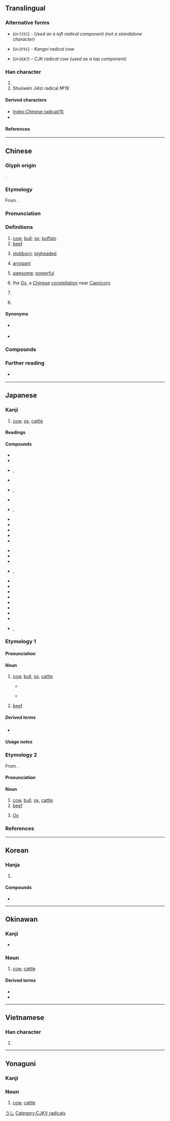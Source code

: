 {{also|午|𓃾}}
{{character info/new}}
==Translingual==
{{stroke order|strokes=4}}
{{stroke order|type=animate}}

===Alternative forms===
* {{l|mul|[[牜]]}} (<code>U+725C</code>) - ''Used as a left radical component (not a standalone character)''
* {{l|mul|[[⽜]]}} (<code>U+2F5C</code>) - ''Kangxi radical cow''
* {{l|mul|[[⺧]]}} (<code>U+2EA7</code>) - ''CJK radical cow (used as a top component)''

===Han character===
{{Han char|rn=93|rad=牛|as=00|sn=4|four=25000|canj=HQ|ids=⿻𠂉十}}

# {{mul-kangxi radical-def}}
# Shuōwén Jiězì radical №19

====Derived characters====
* [[Index:Chinese radical/牛]]
* {{l|mul|[[件]], [[吽]], [[𡉯]], [[𫰔]], [[𡵜]], [[𢓐]], [[𢪧]], [[汼]], [[𭷽]], [[𨸡]], [[𣅫]], [[㭌]], [[𣧘]], [[𣬳]], [[䋅]], [[𧥸]], [[鈝]], [[䭽]], [[𩲍]], [[𩵠]], [[𩿓]], [[𡕘]], [[䒜]], [[窂]], [[𨳯]]}} <!-- Characters not found under Radical Index of 牛 -->

====References====
{{Han ref|kx=0697.010|dkj=19922|dj=1108.160|hdz=31800.010|uh=725B}}

----

==Chinese==
{{zh-forms}}

===Glyph origin===
{{Han etyl|Other=𠃠}}
{{liushu|p}}.

===Etymology===
From {{inh|zh|sit-pro|*ŋwa}}.

===Pronunciation===
{{zh-pron
|m=niú
|m-s=nyiu2
|dg=ню1
|c=ngau4
|c-t=ngeu3
|g=nyiu4/ngieu4
|h=pfs=ngiù;gd=ngiu2
|j=niou1
|mb=niû
|md=ngù/ngiù
|md_note=ngù - colloquial; ngiù - literary
|mn=gû/xm,qz,tw:giû/zz:ngiû
|mn_note=gû - colloquial; giû/ngiû - literary
|mn-t=ghu5
|w=3nyieu
|x=nyiou2
|mc=y
|oc=y
|ma=y
|mda=Cdo Ngù.ogg
|cat=n,a,pn
}}

===Definitions===
{{zh-hanzi}}

# [[cow]]; [[bull]]; [[ox]]; [[buffalo]] {{gloss|general name for bovine animals}} {{zh-mw|m:條|頭|隻}}
# [[beef]]
#: {{zh-x|乾{gān}炒.牛河|'''beef''' chow fun}}
# [[stubborn]]; [[pigheaded]]
# {{lb|zh|colloquial}} [[arrogant]]
# {{lb|zh|Mandarin|slang}} [[awesome]]; [[powerful]]
#: {{zh-x|牛屄|[vulgar] awesome}}
#: {{zh-x|牛人|an awesome person}}
# {{lb|zh|astronomy}} the [[Ox]], a [[Chinese]] [[constellation]] near [[Capricorn]]
# {{lb|zh|physics}} {{zh-short|牛頓|tr=niúdùn|[[newton]]}}
# {{surname|lang=zh}}

====Synonyms====
{{zh-dial}}
* {{sense|beef}} {{zh-l|牛肉}}
* {{sense|awesome}}
{{zh-syn-saurus|出色}}

===Compounds===
{{zh-der|牛掰|牛蒡|牛逼|牛屄|牛B|牛鼻|牛比|牛鼻子|牛脖子|牛鞭|牛X|牛叉|牛車|牛刀小試|牛鼎烹雞|牛痘|牛痘苗|牛犢|牛頓|牛耳|牛房|牛革|牛倌|牛鬼蛇神|牛黄|牛角|牛角尖|牛角麵包|牛勁|牛圈|牛郎|牛郎星|牛郎織女|牛馬|牛毛|牛毛雨|牛虻|牛奶|牛腩|牛年|牛年馬月|牛排|牛棚|牛皮|牛脾氣|牛氣|牛皮癬|牛皮紙|牛肉|牛舌|牛舍|牛市|牛溲馬勃|牛頭不對馬嘴|牛頭馬面|牛蛙|牛性|牛宿|牛鞅|牛飲|牛仔|牛崽|牛仔褲|牛崽褲|牛仔舞|吹牛|公牛|黄牛|犛牛|母牛|水牛|蝸牛|小牛|犀牛|九牛一毛|問牛|小試牛刀|休牛放馬|人工蝸牛|丙吉問牛|土牛木馬|休牛散馬|做牛做馬|充棟汗牛|乞食飯牛|吳牛喘月|一牛吼地|如牛負重|志沖斗牛|地黃牛|帶牛佩犢|壯氣吞牛|偷渡黃牛|午夜牛郎|庖丁解牛|千牛刀|休牛歸馬|吹牛大王|小放牛|對牛彈琴|地牛翻身|乳牛|問牛知馬|孺子牛|多如牛毛|天牛|大吹牛皮|夔牛|執牛耳|亡羊得牛|地牛發威|土牛|呼牛呼馬|呼牛作馬|吹牛皮|吞牛|千牛|屠牛朝歌|全牛|九牛毛|仔牛肉|牛蠅|牛蹄子|牛雜|牛馬襟裾|牛頭禪|種牛痘|牛頭|牛小排|牛山濯濯|牽牛星|牛眠地|放牛歸馬|牛山下涕|牛刀|牛酪|牛馬走|犍牛|牛子|牻牛兒苗|牛回磨轉|氣沖牛斗|牛角之歌|牛軛湖|牛後|牛刀割雞|牛乳|牛欄|氣沖斗牛|泥牛|敲牛宰馬|牛津大學|斗牛|牛仔布|牛驥共牢|村牛|春牛圖|殷師牛鬥|牛肉場|牛魔王|瘠牛僨豚|放牛吃草|牛女|目牛無全|牛表牛觔|犁牛之子|泥牛入海|牛筋牛降|犀牛望月|牛蹄中魚|牽牛拔樁|氣力如牛|犯牛勁|氣吞牛斗|牛舌餅|牛乳油|牛鐲|春牛|石牛開道|目無全牛|牛奶糖|牛衣|牛腰|扯牛尾巴|白犀牛|牧牛兒|牯牛|牛黃|目牛游刃|氂牛|牛犁|甯戚飯牛|牛之一毛|牛人|犀牛角|牽牛花|牽牛織女|牧牛放馬|牛黃狗寶|牛驥同皁|牛馬之衣|牛角書生|牛角掛書|牛腱|牛肉秀|牛童馬走|牛眼|牛皮糖|牛皮大王|牛瘟|牛犢子|牛油|牛步化|牛李黨爭|牛心左性|牛心古怪|牛心|牛女佳期|牛仔裝|版築飯牛|火牛陣|牛餼退敵|無殼蝸牛|濯濯牛山|牛衣對泣|木牛流馬|放牛班|氣喘如牛|歸馬放牛|汗牛充棟|水牛兒|牛山歎|海牛|椎牛饗士|石牛道|旄牛|氣克斗牛|摸春牛|放牛|菜牛|菲列牛排|鐵牛車|雞口牛後|雞尸牛從|耕牛|羚牛|荷蘭乳牛|蚊動牛鬥|老牛箍嘴|鬥牛陣|金牛座|裾馬襟牛|老牛箝嘴|老牛舐犢|鑽牛角尖|鬥牛|金牛|馬牛襟裾|約翰牛|賣劍買牛|蠻牛|馬勃牛溲|齊王捨牛|金牛山|鬥牛士|黧牛|黃牛|麝牛|鐵牛|臥牛城|騎牛覓牛|隔山打牛|紫金牛|繭絲牛毛|頂牛|鞭牛|青牛紫氣|青牛|酸牛奶|花牛腿|金牛道|鑽牛犄角|野牛|賣刀買牛|老牛筋|蹊田奪牛|童牛角馬|買牛賣劍|襟裾馬牛|羞以牛後|老牛破車|封牛|牛首|牛莊|黃牛岩|牛莊|蟒牛}}

===Further reading===
* {{q|Min Nan pronunciation audio}} {{thcwd|1228}}

{{zh-cat|SI units|Beginning|Bovines|Cattle|Female animals|Male animals|Meats}}

----

==Japanese==

===Kanji===
{{ja-kanji|grade=2|rs=牛00}}

# [[cow]], [[ox]], [[cattle]]

====Readings====
{{ja-readings
|goon=ぐ
|kanon=ぎゅう<ぎう
|kanyoon=ご
|kun=うし-
}}

====Compounds====
{{der-top|Compounds}}
* {{ja-r|インド%牛|インド%うし|[[zebu]]}}
* {{ja-r|牛%馬|うし%うま}}
* {{ja-r|牛%鬼|うし%おに}}, {{ja-r|牛%鬼|ぎゅう%き}}
* {{ja-r|牛%氈%鹿|うし%かも%しか|[[wildebeest]], [[gnu]]}}
* {{ja-r|雄%牛|お%うし}}, {{ja-r|牡%牛|お%うし}}
* {{ja-r|蝸%牛|か%ぎゅう|[[snail]]; [[cochlea]]}}
* {{ja-r|蝸牛|かたつむり}}, {{ja-r|蝸牛|でんでんむし|[[snail]]}}
* {{ja-r|牛%脂|ぎゅう%し|[[tallow]] of [[cow]]}}
* {{ja-r|牛%車|ぎゅう%しゃ|[[oxcart]]}}
* {{ja-r|牛%舎|ぎゅう%しゃ}}
* {{ja-r|牛%耳る|ぎゅう%じる}}
* {{ja-r|牛%肉|ぎゅう%にく|[[beef]]}}
{{der-mid}}
* {{ja-r|牛%乳|ぎゅう%にゅう|[[cow's milk]]}}
* {{ja-r|牛%馬|ぎゅう%ば}}
* {{ja-r|牛%酪|ぎゅう%らく|[[butter]]}}
* {{ja-r|子%牛|こ%うし}}, {{ja-r|仔%牛|こ%うし}}
* {{ja-r|呉%牛|ご%ぎゅう|[[water buffalo]]}}
* {{ja-r|瘤%牛|こぶ%うし|[[zebu]]}}
* {{ja-r|牛%蒡|ご%ぼう|[[greater burdock]]}}
* {{ja-r|麝%香%牛|じゃ%こう%うし|[[musk ox]]}}
* {{ja-r|水%牛|すい%ぎゅう|[[water buffalo]]}}
* {{ja-r|肉%牛|にく%ぎゅう|[[beef cattle]]}}
* {{ja-r|乳%牛|にゅう%ぎゅう|[[dairy cattle]]}}
* {{ja-r|犎%牛|ほう%ぎゅう|[[zebu]]}}
* {{ja-r|雌%牛|め%うし}}, {{ja-r|牝%牛|め%うし}}
{{der-bottom}}

{{wikipedia|lang=ja}}

===Etymology 1===
{{ja-kanjitab|うし|yomi=k}}

====Pronunciation====
{{ja-pron|yomi=k|うし|acc=0|acc_ref=DJR,NHK}}

====Noun====
{{ja-noun|うし|ウシ}}

# [[cow]], [[bull]], [[ox]], [[cattle]]
#* {{quote-book|||Vol.6|||date=Nov 18 1999|publisher={{w|Konami}}|lang=ja|chapter={{lj|[牛](ぎゅう)[魔](ま)[人](じん)}}|trans-chapter=Bull Jinn}}
#*: {{ja-usex|森に住む'''牛'''の魔%人。ツノを突き出し突%進して攻%撃。|もり に すむ '''うし''' の ま%じん。ツノ を つきだし とっ%しん して こう%げき。|A bovine jinn who resides in the woods. He’ll charge at you and stick you with his horns.}}
#* {{quote-book|||BOOSTER 6|||date=Dec 1 1999|publisher={{w|Konami}}|lang=ja|chapter={{lj|ミノタウルス}}|trans-chapter=Minotaurus}}
#*: {{ja-usex|すごい力を持つ'''ウシ'''の怪%物。オノひと振りで何でもなぎ倒す。|すごい ちから を もつ '''ウシ''' の かい%ぶつ。オノ ひとふり で なに でも なぎたおす。|A bovine monster with tremendous power who chops up anyone in his way with one ax swing.}}
# [[beef]]

=====Derived terms=====
* {{ja-r|丑|うし}}

=====Usage notes=====
{{U:ja:biology|ウシ}}

===Etymology 2===
{{ja-kanjitab|ぎゅう|yomi=o}}
From {{etyl|ltc|ja|sort=きゅう'}} {{m|zh|牛|tr=ngjuw||cow}}.

====Pronunciation====
{{ja-pron|yomi=kanon|ぎゅう|acc=1|acc_ref=DJR,NHK}}

====Noun====
{{ja-noun|ぎゅう|hhira=ぎう}}

# [[cow]], [[bull]], [[ox]], [[cattle]]
# [[beef]]
# {{lb|ja|astronomy|sort=きゅう'}} [[Ox]]

===References===
<references/>

{{C|ja|Cattle|Female animals|Male animals|sort=うし}}

[[Category:Japanese basic words|うし]]

----

==Korean==

===Hanja===
{{ko-hanja|hangeul=우|eumhun=소|mr=u|y=wu}}

# {{defn|lang=ko|sort=牛00}}

====Compounds====
* {{ko-l|와우|[[snail]]|蝸牛}}

----

==Okinawan==
{{attention|ryu}}

===Kanji===
{{head|ryu|Han character}}

* {{ja-readings|kun=[[うし]] (ushi)}}

===Noun===
{{head|ryu|noun|hiragana|うし|romaji|ushi|sort=うし}}

# [[cow]], [[cattle]]

====Derived terms====
{{top2}}
* {{l|ryu|牛ぬ乳|tr=うしぬちー, ushi nu chī|t=cow's milk}}
* {{l|ryu|水牛|tr=みじうし, mijiushi|t=water buffalo}}
{{bottom}}

{{c|ryu|Cattle|Female animals|sort=うし}}

----

==Vietnamese==

===Han character===
{{vi-hantu|[[ngưu]]|rs=牛00}}

# {{defn|lang=vi|sort=牛00}}

----

==Yonaguni==
{{attention|yoi}}

===Kanji===
{{head|yoi|Han character|hiragana|うち|romaji|uchi}}

===Noun===
{{head|yoi|noun|hiragana|うち|romaji|uchi|sort=うち}}

# [[cow]], [[cattle]]

[[Category:CJKV radicals]]

{{c|yoi|Cattle|Female animals|sort=うち}}